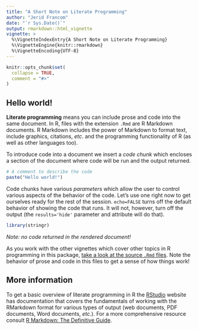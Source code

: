 ```yaml
---
title: "A Short Note on Literate Programming"
author: "Jerid Francom"
date: "`r Sys.Date()`"
output: rmarkdown::html_vignette
vignette: >
  %\VignetteIndexEntry{A Short Note on Literate Programming}
  %\VignetteEngine{knitr::rmarkdown}
  %\VignetteEncoding{UTF-8}
---
```


```r
knitr::opts_chunk$set(
  collapse = TRUE,
  comment = "#>"
)
```

## Hello world!

**Literate programming** means you can include prose and code into the same document. In R, files with the extension `.Rmd` are R Markdown documents. R Markdown includes the power of Markdown to format text, include graphics, citations, *etc*. and the programming functionality of R (as well as other languages too).

To introduce code into a document we insert a *code chunk* which encloses a section of the document where code will be run and the output returned.

```r
# A comment to describe the code
paste("Hello world!")
```

Code chunks have various *parameters* which allow the user to control various aspects of the behavior of the code. Let's use one right now to get ourselves ready for the rest of the session. `echo=FALSE` turns off the default behavior of showing the code that runs. It will not, however, turn off the output (the `results='hide'` parameter and attribute will do that). 

```r
library(stringr)
```

*Note: no code returned in the rendered document!*

As you work with the other vignettes which cover other topics in R programming in this package, [take a look at the source `.Rmd` files](https://github.com/WFU-TLC/analyzr/tree/master/vignettes). Note the behavior of prose and code in this files to get a sense of how things work!

## More information

To get a basic overview of literate programming in R the [RStudio](https://rmarkdown.rstudio.com) website has documentation that covers the fundamentals of working with the RMarkdown format for various types of output (web documents, PDF documents, Word documents, *etc.*). For a more comprehensive resource consult [R Markdown: The Definitive Guide](https://bookdown.org/yihui/rmarkdown/). 
